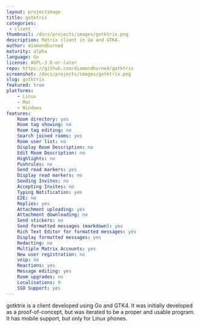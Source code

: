 ```yaml
---
layout: projectimage
title: gotktrix
categories:
 - client
thumbnail: /docs/projects/images/gotktrix.png
description: Matrix client in Go and GTK4.
author: diamondburned
maturity: alpha
language: Go
license: AGPL-3.0-or-later
repo: https://github.com/diamondburned/gotktrix
screenshot: /docs/projects/images/gotktrix.png
slug: gotktrix
featured: true
platforms:
    - Linux
    - Mac
    - Windows
features:
    Room directory: yes
    Room tag showing: no
    Room tag editing: no
    Search joined rooms: yes
    Room user list: no
    Display Room Description: no
    Edit Room Description: no
    Highlights: no
    Pushrules: no
    Send read markers: yes
    Display read markers: no
    Sending Invites: no
    Accepting Invites: no
    Typing Notification: yes
    E2E: no
    Replies: yes
    Attachment uploading: yes
    Attachment downloading: no
    Send stickers: no
    Send formatted messages (markdown): yes
    Rich Text Editor for formatted messages: yes
    Display formatted messages: yes
    Redacting: no
    Multiple Matrix Accounts: yes
    New user registration: no
    voip: no
    Reactions: yes
    Message editing: yes
    Room upgrades: no
    Localisations: 0
    SSO Support: yes
---
```


gotktrix is a client developed using Go and GTK4. It was initially developed as
a proof-of-concept, but was iterated to be a proper and usable program. It has
mobile support, but only for Linux phones.
